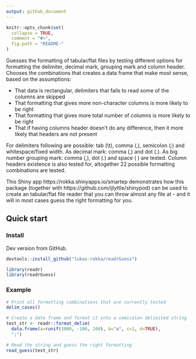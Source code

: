 ```yaml
---
output: github_document
---
```


<!-- README.md is generated from README.Rmd. Please edit that file -->

```r
knitr::opts_chunk$set(
  collapse = TRUE,
  comment = "#>",
  fig.path = "README-"
)
```
Guesses the formatting of tabular/flat files by testing different options for formatting the delimiter, decimal mark, grouping mark and column header. Chooses the combinations that creates a data frame that make most sense, based on the assumptions:

* That data is rectangular, delimiters that fails to read some of the columns are skipped
* That formatting that gives more non-character columns is more likely to be right
* That formatting that gives more total number of columns is more likely to be right
* That if having columns header doesn't do any difference, then it more likely that headers are not present

For delimiters following are possible: tab (\\t), comma (,), semicolon (;) and whitespace/fixed width. As decimal mark: comma (,) and dot (.). As big number grouping mark: comma (,), dot (.) and space ( ) are tested. Column headers existence is also tested for, altogether 22 possible formatting combinations are tested. 

This Shiny app https://rokka.shinyapps.io/smartep demonstrates how this package (together with https://github.com/ijlyttle/shinypod) can be used to create an tabular/flat file reader that you can throw almost any file at - and it will in most cases guess the right formatting for you.

## Quick start

### Install

Dev version from GitHub.

```r
devtools::install_github("lukas-rokka/readrGuess")
```

```r
library(readr)
library(readrGuess)
```

### Example

```r

# Print all formatting combinations that are currently tested
delim_cases()

# Create a date frame and format it into a semicolon delimited string
test_str <- readr::format_delim(
  data.frame(a=runif(1000, -100, 100), b="a", c=1, d=TRUE), 
  ";")

# Read the string and guess the right formatting
read_guess(test_str)
```
